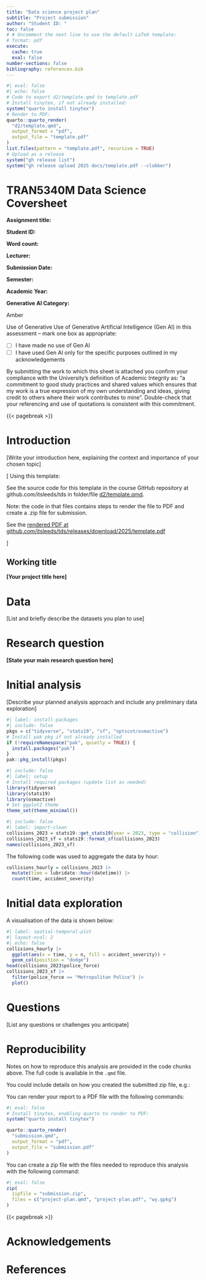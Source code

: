 ```yaml
---
title: "Data science project plan"
subtitle: "Project submission"
author: "Student ID: "
toc: false
# # Uncomment the next line to use the default LaTeX template:
# format: pdf
execute: 
  cache: true
  eval: false
number-sections: false
bibliography: references.bib
---
```


```r
#| eval: false
#| echo: false
# Code to export d2/template.qmd to template.pdf
# Install tinytex, if not already installed:
system("quarto install tinytex")
# Render to PDF:
quarto::quarto_render(
  "d2/template.qmd",
  output_format = "pdf",
  output_file = "template.pdf"
)
list.files(pattern = "template.pdf", recursive = TRUE)
# Upload as a release
system("gh release list")
system("gh release upload 2025 docs/template.pdf --clobber")
```

# TRAN5340M Data Science Coversheet {-}

**Assignment title:**

**Student ID:**

**Word count:**

**Lecturer:**

**Submission Date:**

**Semester:**

**Academic Year:**

**Generative AI Category:**

Amber

Use of Generative Use of Generative Artificial Intelligence (Gen AI) in this assessment – mark one box as appropriate: 

- [ ] I have made no use of Gen AI
- [ ] I have used Gen AI only for the specific purposes outlined in my acknowledgements

By submitting the work to which this sheet is attached you confirm your compliance with the University’s definition of Academic Integrity as: “a commitment to good study practices and shared values which ensures that my work is a true expression of my own understanding and ideas, giving credit to others where their work contributes to mine”. Double-check that your referencing and use of quotations is consistent with this commitment.  

{{< pagebreak >}}

# Introduction

[Write your introduction here, explaining the context and importance of your chosen topic]

[
Using this template:

<!-- https://github.com/itsleeds/tds/blob/main/d2/template.qmd -->
See the source code for this template in the course GitHub repository at github.com/itsleeds/tds in folder/file [d2/template.qmd](https://github.com/itsleeds/tds/blob/main/d2/template.qmd).

Note: the code in that files contains steps to render the file to PDF and create a .zip file for submission.

See the [rendered PDF at github.com/itsleeds/tds/releases/download/2025/template.pdf](https://github.com/itsleeds/tds/releases/download/2025/template.pdf)

]

## Working title

**[Your project title here]**

# Data

[List and briefly describe the datasets you plan to use]

# Research question

**[State your main research question here]**

# Initial analysis

[Describe your planned analysis approach and include any preliminary data exploration]

```r
#| label: install-packages
#| include: false
pkgs = c("tidyverse", "stats19", "sf", "nptscot/osmactive")
# Install pak pkg if not already installed
if (!requireNamespace("pak", quietly = TRUE)) {
  install.packages("pak")
} 
pak::pkg_install(pkgs)
```

```r
#| include: false
#| label: setup
# Install required packages (update list as needed)
library(tidyverse)
library(stats19)
library(osmactive)
# Set ggplot2 theme
theme_set(theme_minimal())
```

```r
#| include: false
#| label: import-clean
collisions_2023 = stats19::get_stats19(year = 2023, type = "collision")
collisions_2023_sf = stats19::format_sf(collisions_2023)
names(collisions_2023_sf)
```

The following code was used to aggregate the data by hour:

```r
collisions_hourly = collisions_2023 |>
  mutate(time = lubridate::hour(datetime)) |>
  count(time, accident_severity) 
```

# Initial data exploration

A visualisation of the data is shown below:

```r
#| label: spatial-temporal-plot
#| layout-ncol: 2
#| echo: false
collisions_hourly |>
  ggplot(aes(x = time, y = n, fill = accident_severity)) +
  geom_col(position = "dodge") 
head(collisions_2023$police_force)
collisions_2023_sf |>
  filter(police_force == "Metropolitan Police") |>
  plot()
```

# Questions

[List any questions or challenges you anticipate]

# Reproducibility

Notes on how to reproduce this analysis are provided in the code chunks above. The full code is available in the `.qmd` file.

You could include details on how you created the submitted zip file, e.g.:

You can render your report to a PDF file with the following commands:

```r
#| eval: false
# Install tinytex, enabling quarto to render to PDF:
system("quarto install tinytex")

quarto::quarto_render(
  "submission.qmd",
  output_format = "pdf",
  output_file = "submission.pdf"
)
```

You can create a zip file with the files needed to reproduce this analysis with the following command:

```r
#| eval: false
zip(
  zipfile = "submission.zip",
  files = c("project-plan.qmd", "project-plan.pdf", "wy.gpkg")
)
```

{{< pagebreak >}}

# Acknowledgements

# References

